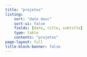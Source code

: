 ```yaml
---
title: "projetos"
listing:
    sort: "date desc"
    sort-ui: false
    fields: [date, title, subtitle]
    type: table
    contents: "projetos"
page-layout: full
title-block-banner: false
---
```


